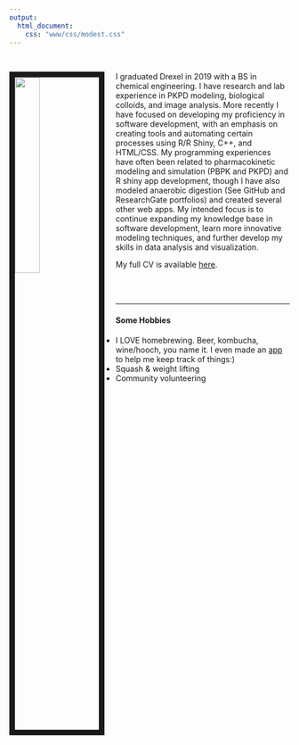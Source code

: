 ```yaml
---
output:
  html_document:
    css: "www/css/modest.css"
---
```


<br>
<link rel="stylesheet" href="https://use.fontawesome.com/releases/v5.0.6/css/all.css"/>
<script type="text/javascript" src="use.fontawesome.com/releases/v5.0.6/js/all.js"></script>

<img src="www/images/FB_profile.jpg" style="width:30%; border:10px solid; margin-right: 20px" align="left">

I graduated Drexel in 2019 with a BS in chemical engineering. I have research and lab experience in PKPD modeling, biological colloids, and image analysis. More recently I have focused on developing my proficiency in software development, with an emphasis on creating tools and automating certain processes using R/R Shiny, C++, and HTML/CSS. My programming experiences have often been related to pharmacokinetic modeling and simulation (PBPK and PKPD) and R shiny app development, though I have also modeled anaerobic digestion (See GitHub and ResearchGate portfolios) and created several other web apps. My intended focus is to continue expanding my knowledge base in software development, learn more innovative modeling techniques, and further develop my skills in data analysis and visualization. 

My full CV is available [here](files/Resume_new.pdf).

<br><br>
<hr>

#### Some Hobbies
* I LOVE homebrewing. Beer, kombucha, wine/hooch, you name it. I even made an [app](https://kylebarrett.shinyapps.io/Kombucha/) to help me keep track of things:)
* Squash & weight lifting
* Community volunteering
